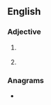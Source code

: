 ==English==

===Adjective===
{{en-adj|-}}

# {{lb|en|law|of a court case}} {{abbreviation of|dismissed [[without prejudice]]|lang=en}}
# {{lb|en|law|of a court case}} {{abbreviation of|dismissed for want of [[prosecution]]|lang=en}}

===Anagrams===
* {{anagrams|en|dowp}}